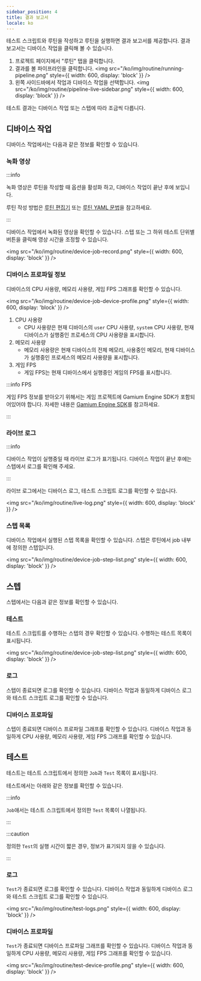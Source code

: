 ```yaml
---
sidebar_position: 4
title: 결과 보고서
locale: ko
---
```


테스트 스크립트와 루틴을 작성하고 루틴을 실행하면 결과 보고서를 제공합니다. 결과 보고서는 디바이스 작업을 클릭해 볼 수 있습니다.

1. 프로젝트 페이지에서 "루틴" 탭을 클릭합니다.
2. 결과를 볼 파이프라인을 클릭합니다.
   <img
     src="/ko/img/routine/running-pipeline.png"
     style={{ width: 600, display: 'block' }}
   />
3. 왼쪽 사이드바에서 작업과 디바이스 작업을 선택합니다.
   <img
     src="/ko/img/routine/pipeline-live-sidebar.png"
     style={{ width: 600, display: 'block' }}
   />

테스트 결과는 디바이스 작업 또는 스텝에 따라 조금씩 다릅니다.

## 디바이스 작업

디바이스 작업에서는 다음과 같은 정보를 확인할 수 있습니다.

### 녹화 영상

:::info

녹화 영상은 루틴을 작성할 때 옵션을 활성화 하고, 디바이스 작업이 끝난 후에 보입니다.

루틴 작성 방법은 [루틴 편집기](./routine/editor) 또는 [루틴 YAML 문법](./routine/syntax)을 참고하세요.

:::

디바이스 작업에서 녹화된 영상을 확인할 수 있습니다. 스텝 또는 그 하위 테스트 단위별 버튼을 클릭해 영상 시간을 조정할 수 있습니다.

<img
  src="/ko/img/routine/device-job-record.png"
  style={{ width: 600, display: 'block' }}
/>

### 디바이스 프로파일 정보

디바이스의 CPU 사용량, 메모리 사용량, 게임 FPS 그래프를 확인할 수 있습니다.

<img
  src="/ko/img/routine/device-job-device-profile.png"
  style={{ width: 600, display: 'block' }}
/>

1. CPU 사용량
   - CPU 사용량은 현재 디바이스의 `user` CPU 사용량, `system` CPU 사용량, 현재 디바이스가 실행중인 프로세스의 CPU 사용량을 표시합니다.
2. 메모리 사용량
   - 메모리 사용량은 현재 디바이스의 전체 메모리, 사용중인 메모리, 현재 디바이스가 실행중인 프로세스의 메모리 사용량을 표시합니다.
3. 게임 FPS
   - 게임 FPS는 현재 디바이스에서 실행중인 게임의 FPS를 표시합니다.

:::info FPS

게임 FPS 정보를 받아오기 위해서는 게임 프로젝트에 Gamium Engine SDK가 포함되어있어야 합니다. 자세한 내용은 [Gamium Engine SDK](https://gamium.dogutech.io/docs/engine/unity/project-configuration)를 참고하세요.

:::

### 라이브 로그

:::info

디바이스 작업이 실행중일 때 라이브 로그가 표기됩니다. 디바이스 작업이 끝난 후에는 스텝에서 로그를 확인해 주세요.

:::

라이브 로그에서는 디바이스 로그, 테스트 스크립트 로그를 확인할 수 있습니다.

<img
  src="/ko/img/routine/live-log.png"
  style={{ width: 600, display: 'block' }}
/>

### 스텝 목록

디바이스 작업에서 실행된 스텝 목록을 확인할 수 있습니다. 스텝은 루틴에서 job 내부에 정의한 스텝입니다.

<img
  src="/ko/img/routine/device-job-step-list.png"
  style={{ width: 600, display: 'block' }}
/>

## 스텝

스텝에서는 다음과 같은 정보를 확인할 수 있습니다.

### 테스트

테스트 스크립트를 수행하는 스텝의 경우 확인할 수 있습니다. 수행하는 테스트 목록이 표시됩니다.

<img
  src="/ko/img/routine/device-job-step-list.png"
  style={{ width: 600, display: 'block' }}
/>

### 로그

스텝이 종료되면 로그를 확인할 수 있습니다. 디바이스 작업과 동일하게 디바이스 로그와 테스트 스크립트 로그를 확인할 수 있습니다.

### 디바이스 프로파일

스텝이 종료되면 디바이스 프로파일 그래프를 확인할 수 있습니다. 디바이스 작업과 동일하게 CPU 사용량, 메모리 사용량, 게임 FPS 그래프를 확인할 수 있습니다.

## 테스트

테스트는 테스트 스크립트에서 정의한 `Job`과 `Test` 목록이 표시됩니다.

테스트에서는 아래와 같은 정보를 확인할 수 있습니다.

:::info

`Job`애서는 테스트 스크립트에서 정의한 `Test` 목록이 나열됩니다.

:::

:::caution

정의한 `Test`의 실행 시간이 짧은 경우, 정보가 표기되지 않을 수 있습니다.

:::

### 로그

`Test`가 종료되면 로그를 확인할 수 있습니다. 디바이스 작업과 동일하게 디바이스 로그와 테스트 스크립트 로그를 확인할 수 있습니다.

<img
  src="/ko/img/routine/test-logs.png"
  style={{ width: 600, display: 'block' }}
/>

### 디바이스 프로파일

`Test`가 종료되면 디바이스 프로파일 그래프를 확인할 수 있습니다. 디바이스 작업과 동일하게 CPU 사용량, 메모리 사용량, 게임 FPS 그래프를 확인할 수 있습니다.

<img
  src="/ko/img/routine/test-device-profile.png"
  style={{ width: 600, display: 'block' }}
/>
